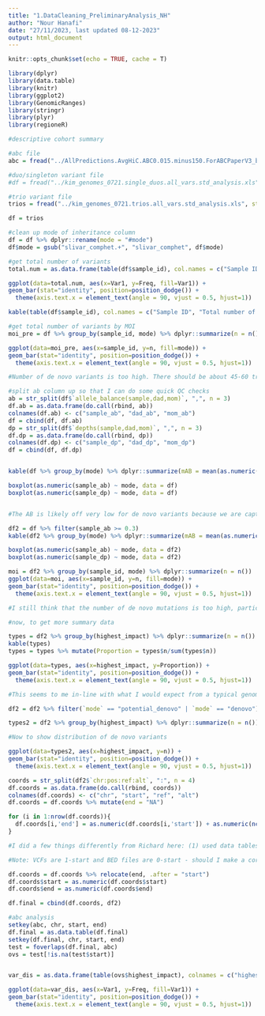 ```yaml
---
title: "1.DataCleaning_PreliminaryAnalysis_NH"
author: "Nour Hanafi"
date: "27/11/2023, last updated 08-12-2023"
output: html_document
---
```


```r

knitr::opts_chunk$set(echo = TRUE, cache = T)

library(dplyr)
library(data.table)
library(knitr)
library(ggplot2)
library(GenomicRanges)
library(stringr)
library(plyr)
library(regioneR)

```

```r
#descriptive cohort summary

#abc file
abc = fread("../AllPredictions.AvgHiC.ABC0.015.minus150.ForABCPaperV3_bipolarneuron_astrocyte_neuronalprogenitor.txt", stringsAsFactors = F, header = T)

#duo/singleton variant file
#df = fread("../kim_genomes_0721.single_duos.all_vars.std_analysis.xls", stringsAsFactors = F, na.strings=c("","NA"))

#trio variant file
trios = fread("../kim_genomes_0721.trios.all_vars.std_analysis.xls", stringsAsFactors = F)

df = trios

#clean up mode of inheritance column
df = df %>% dplyr::rename(mode = "#mode") 
df$mode = gsub("slivar_comphet.+", "slivar_comphet", df$mode)

#get total number of variants
total.num = as.data.frame(table(df$sample_id), col.names = c("Sample ID", "Total number of variants"))

ggplot(data=total.num, aes(x=Var1, y=Freq, fill=Var1)) +
geom_bar(stat="identity", position=position_dodge()) +
  theme(axis.text.x = element_text(angle = 90, vjust = 0.5, hjust=1))

kable(table(df$sample_id), col.names = c("Sample ID", "Total number of variants"), caption = "Total number of variants in trio file")

#get total number of variants by MOI
moi_pre = df %>% group_by(sample_id, mode) %>% dplyr::summarize(n = n())

ggplot(data=moi_pre, aes(x=sample_id, y=n, fill=mode)) +
geom_bar(stat="identity", position=position_dodge()) +
  theme(axis.text.x = element_text(angle = 90, vjust = 0.5, hjust=1))

#Number of de novo variants is too high. There should be about 45-60 true de novo variants per genome (although we usually see more due to difficulty in distinguising between true DNMs and false positives, but not to this degree. See https://doi.org/10.3389/fgene.2022.983668)

#split ab column up so that I can do some quick QC checks
ab = str_split(df$`allele_balance(sample,dad,mom)`, ",", n = 3)
df.ab = as.data.frame(do.call(rbind, ab))
colnames(df.ab) <- c("sample_ab", "dad_ab", "mom_ab")
df = cbind(df, df.ab)
dp = str_split(df$`depths(sample,dad,mom)`, ",", n = 3)
df.dp = as.data.frame(do.call(rbind, dp))
colnames(df.dp) <- c("sample_dp", "dad_dp", "mom_dp")
df = cbind(df, df.dp)


kable(df %>% group_by(mode) %>% dplyr::summarize(mAB = mean(as.numeric(sample_ab)), mDP = mean(as.numeric(sample_dp))))

boxplot(as.numeric(sample_ab) ~ mode, data = df)
boxplot(as.numeric(sample_dp) ~ mode, data = df)


#The AB is likely off very low for de novo variants because we are capturing a lot of somatic variation and potentially also sequencing error. I will try to limit this by adding an  AB filter of >= 0.3.

df2 = df %>% filter(sample_ab >= 0.3)
kable(df2 %>% group_by(mode) %>% dplyr::summarize(mAB = mean(as.numeric(sample_ab)), mDP = mean(as.numeric(sample_dp))))

boxplot(as.numeric(sample_ab) ~ mode, data = df2)
boxplot(as.numeric(sample_dp) ~ mode, data = df2)

moi = df2 %>% group_by(sample_id, mode) %>% dplyr::summarize(n = n())
ggplot(data=moi, aes(x=sample_id, y=n, fill=mode)) +
geom_bar(stat="identity", position=position_dodge()) +
  theme(axis.text.x = element_text(angle = 90, vjust = 0.5, hjust=1))

#I still think that the number of de novo mutations is too high, particularly for the 2 outlier samples, but this is better than before.

#now, to get more summary data

types = df2 %>% group_by(highest_impact) %>% dplyr::summarize(n = n())
kable(types)
types = types %>% mutate(Proportion = types$n/sum(types$n))

ggplot(data=types, aes(x=highest_impact, y=Proportion)) +
geom_bar(stat="identity", position=position_dodge()) +
  theme(axis.text.x = element_text(angle = 90, vjust = 0.5, hjust=1))

#This seems to me in-line with what I would expect from a typical genome, where ~75% is intergenic. ~24% is intronic, and ~2% is exonic, although also keeping in mind that these variants have likely already been filtered down by AF.

df2 = df2 %>% filter(`mode` == "potential_denovo" | `mode` == "denovo") #decided not to include x-denovo as technically the variant effect in that group differs depending on whether you are looking at males or females

types2 = df2 %>% group_by(highest_impact) %>% dplyr::summarize(n = n())

#Now to show distribution of de novo variants

ggplot(data=types2, aes(x=highest_impact, y=n)) +
geom_bar(stat="identity", position=position_dodge()) +
  theme(axis.text.x = element_text(angle = 90, vjust = 0.5, hjust=1))


```

```r
coords = str_split(df2$`chr:pos:ref:alt`, ":", n = 4)
df.coords = as.data.frame(do.call(rbind, coords))
colnames(df.coords) <- c("chr", "start", "ref", "alt")
df.coords = df.coords %>% mutate(end = "NA")

for (i in 1:nrow(df.coords)){
  df.coords[i,'end'] = as.numeric(df.coords[i,'start']) + as.numeric(nchar(df.coords[i,'ref'])) 
}

#I did a few things differently from Richard here: (1) used data tables's foverlaps() function instead of granges -> produces output that is much easier to understand and maniuplate, + is faster. (2) Set end coordinate to START + the length of the alternate variant. For SNPs and insertions, this would just be START +1, but for DEls this would be a larger coordinate, in order to account for cases where a DEL starts before a reg element but ends within a reg element. 

#Note: VCFs are 1-start and BED files are 0-start - should I make a correction? And if so, should it be a global correction, or is it different for insertions and deletions?

df.coords = df.coords %>% relocate(end, .after = "start")
df.coords$start = as.numeric(df.coords$start)
df.coords$end = as.numeric(df.coords$end)

df.final = cbind(df.coords, df2)

#abc analysis
setkey(abc, chr, start, end)
df.final = as.data.table(df.final)
setkey(df.final, chr, start, end)
test = foverlaps(df.final, abc)
ovs = test[!is.na(test$start)]


var_dis = as.data.frame(table(ovs$highest_impact), colnames = c("highest_impact", "Frequency"))

ggplot(data=var_dis, aes(x=Var1, y=Freq, fill=Var1)) +
geom_bar(stat="identity", position=position_dodge()) +
  theme(axis.text.x = element_text(angle = 90, vjust = 0.5, hjust=1))


```